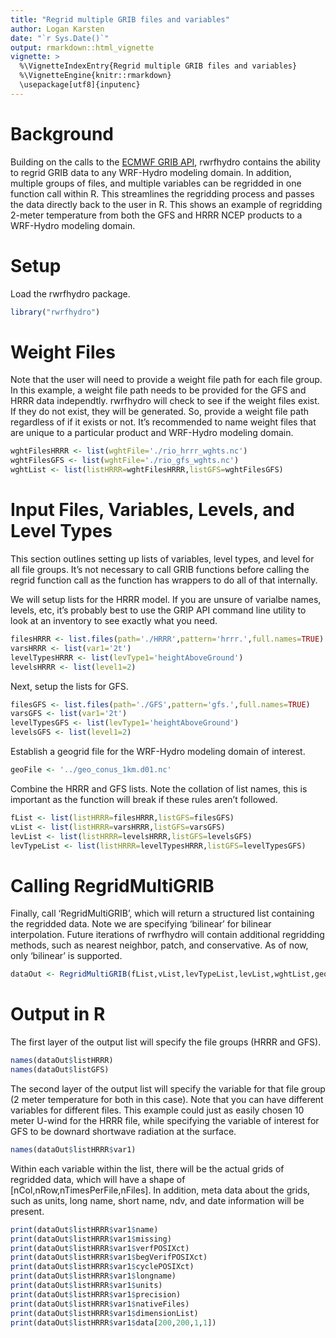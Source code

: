 ```yaml
---
title: "Regrid multiple GRIB files and variables"
author: Logan Karsten
date: "`r Sys.Date()`"
output: rmarkdown::html_vignette
vignette: >
  %\VignetteIndexEntry{Regrid multiple GRIB files and variables}
  %\VignetteEngine{knitr::rmarkdown}
  \usepackage[utf8]{inputenc}
---
```


# Background
Building on the calls to the [ECMWF GRIB API](https://software.ecmwf.int/wiki/display/GRIB/Home), rwrfhydro contains the ability to regrid GRIB data to any
WRF-Hydro modeling domain. In addition, multiple groups of files, and multiple
variables can be regridded in one function call within R. This streamlines
the regridding process and passes the data directly back to the user in
R. This shows an example of regridding 2-meter temperature from both the
GFS and HRRR NCEP products to a WRF-Hydro modeling domain.

# Setup
Load the rwrfhydro package.
```r
library("rwrfhydro")
```

# Weight Files

Note that the user will need to provide a weight file path for each file group. In this example,
a weight file path needs to be provided for the GFS and HRRR data independtly. rwrfhydro will
check to see if the weight files exist. If they do not exist, they will be generated. So, 
provide a weight file path regardless of if it exists or not. It's recommended to name weight
files that are unique to a particular product and WRF-Hydro modeling domain.

```r
wghtFilesHRRR <- list(wghtFile='./rio_hrrr_wghts.nc')
wghtFilesGFS <- list(wghtFile='./rio_gfs_wghts.nc')
wghtList <- list(listHRRR=wghtFilesHRRR,listGFS=wghtFilesGFS)
```

# Input Files, Variables, Levels, and Level Types

This section outlines setting up lists of variables, level types, and level
for all file groups. It's not necessary to call GRIB functions before 
calling the regrid function call as the function has wrappers to do all
of that internally. 

We will setup lists for the HRRR model. If you are unsure of varialbe
names, levels, etc, it's probably best to use the GRIP API command line
utility to look at an inventory to see exactly what you need.

```r
filesHRRR <- list.files(path='./HRRR',pattern='hrrr.',full.names=TRUE)
varsHRRR <- list(var1='2t')
levelTypesHRRR <- list(levType1='heightAboveGround')
levelsHRRR <- list(level1=2)
```

Next, setup the lists for GFS.
```r
filesGFS <- list.files(path='./GFS',pattern='gfs.',full.names=TRUE)
varsGFS <- list(var1='2t')
levelTypesGFS <- list(levType1='heightAboveGround')
levelsGFS <- list(level1=2)
```

Establish a geogrid file for the WRF-Hydro modeling domain of interest.
```r
geoFile <- '../geo_conus_1km.d01.nc'
```

Combine the HRRR and GFS lists. Note the collation of list names, this is important
as the function will break if these rules aren't followed. 
```r
fList <- list(listHRRR=filesHRRR,listGFS=filesGFS)
vList <- list(listHRRR=varsHRRR,listGFS=varsGFS)
levList <- list(listHRRR=levelsHRRR,listGFS=levelsGFS)
levTypeList <- list(listHRRR=levelTypesHRRR,listGFS=levelTypesGFS)
```

# Calling RegridMultiGRIB

Finally, call 'RegridMultiGRIB', which will return a structured list containing 
the regridded data. Note we are specifying 'bilinear' for bilinear interpolation.
Future iterations of rwrfhydro will contain additional regridding methods, such
as nearest neighbor, patch, and conservative. As of now, only 'bilinear' is
supported.
```r
dataOut <- RegridMultiGRIB(fList,vList,levTypeList,levList,wghtList,geoFile,'bilinear')
```

# Output in R

The first layer of the output list will specify the file groups (HRRR and GFS).

```r
names(dataOut$listHRRR)
names(dataOut$listGFS)
```

The second layer of the output list will specify the variable for that
file group (2 meter temperature for both in this case). Note that you can have
different variables for different files. This example could just as easily 
chosen 10 meter U-wind for the HRRR file, while specifying the variable
of interest for GFS to be downard shortwave radiation at the surface.

```r
names(dataOut$listHRRR$var1)
```

Within each variable within the list, there will be the actual grids of regridded
data, which will have a shape of [nCol,nRow,nTimesPerFile,nFiles]. In addition,
meta data about the grids, such as units, long name, short name, ndv, and 
date information will be present. 

```r
print(dataOut$listHRRR$var1$name)
print(dataOut$listHRRR$var1$missing)
print(dataOut$listHRRR$var1$verfPOSIXct)
print(dataOut$listHRRR$var1$begVerifPOSIXct)
print(dataOut$listHRRR$var1$cyclePOSIXct)
print(dataOut$listHRRR$var1$longname)
print(dataOut$listHRRR$var1$units)
print(dataOut$listHRRR$var1$precision)
print(dataOut$listHRRR$var1$nativeFiles)
print(dataOut$listHRRR$var1$dimensionList)
print(dataOut$listHRRR$var1$data[200,200,1,1])
```